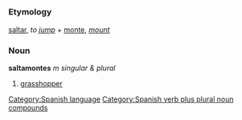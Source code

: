=={{es}}==
[[Category:Spanish language]]
===Etymology===
[[saltar]], ''to [[jump]]'' + [[monte]], ''[[mount]]''
===Noun===
'''saltamontes''' ''m singular & plural''

# [[grasshopper]]

[[Category:Spanish verb plus plural noun compounds]]